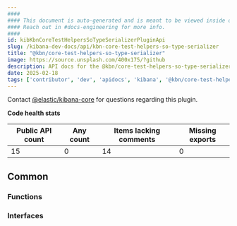 ```yaml
---
####
#### This document is auto-generated and is meant to be viewed inside our experimental, new docs system.
#### Reach out in #docs-engineering for more info.
####
id: kibKbnCoreTestHelpersSoTypeSerializerPluginApi
slug: /kibana-dev-docs/api/kbn-core-test-helpers-so-type-serializer
title: "@kbn/core-test-helpers-so-type-serializer"
image: https://source.unsplash.com/400x175/?github
description: API docs for the @kbn/core-test-helpers-so-type-serializer plugin
date: 2025-02-18
tags: ['contributor', 'dev', 'apidocs', 'kibana', '@kbn/core-test-helpers-so-type-serializer']
---
```




Contact [@elastic/kibana-core](https://github.com/orgs/elastic/teams/kibana-core) for questions regarding this plugin.

**Code health stats**

| Public API count  | Any count | Items lacking comments | Missing exports |
|-------------------|-----------|------------------------|-----------------|
| 15 | 0 | 14 | 0 |

## Common

### Functions
<DocDefinitionList data={kbnCoreTestHelpersSoTypeSerializerObj.common.functions}/>

### Interfaces
<DocDefinitionList data={kbnCoreTestHelpersSoTypeSerializerObj.common.interfaces}/>

